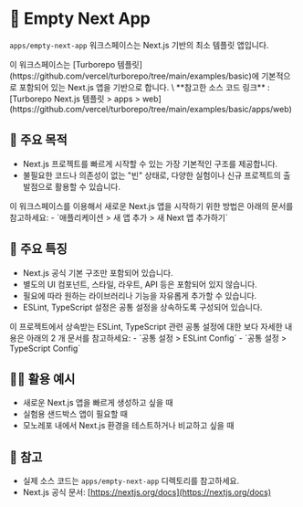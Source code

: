 
# 📝 Empty Next App

`apps/empty-next-app` 워크스페이스는 Next.js 기반의 최소 템플릿 앱입니다.

<Callout type="info">
  이 워크스페이스는 [Turborepo 템플릿](https://github.com/vercel/turborepo/tree/main/examples/basic)에 기본적으로 포함되어 있는 Next.js 앱을 기반으로 합니다. \
  **참고한 소스 코드 링크** : [Turborepo Next.js 템플릿 > apps > web](https://github.com/vercel/turborepo/tree/main/examples/basic/apps/web)
</Callout>

## 🎯 주요 목적

- Next.js 프로젝트를 빠르게 시작할 수 있는 가장 기본적인 구조를 제공합니다.
- 불필요한 코드나 의존성이 없는 "빈" 상태로, 다양한 실험이나 신규 프로젝트의 출발점으로 활용할 수 있습니다.

<Callout type="info">
  이 워크스페이스를 이용해서 새로운 Next.js 앱을 시작하기 위한 방법은 아래의 문서를 참고하세요:
  - <LocalizedLink href="/apps/add-new-app/add-next-app">`애플리케이션 > 새 앱 추가 > 새 Next 앱 추가하기`</LocalizedLink>
</Callout>

## 🌟 주요 특징

- Next.js 공식 기본 구조만 포함되어 있습니다.
- 별도의 UI 컴포넌트, 스타일, 라우트, API 등은 포함되어 있지 않습니다.
- 필요에 따라 원하는 라이브러리나 기능을 자유롭게 추가할 수 있습니다.
- ESLint, TypeScript 설정은 공통 설정을 상속하도록 구성되어 있습니다.

<Callout type="info">
  이 프로젝트에서 상속받는 ESLint, TypeScript 관련 공통 설정에 대한 보다 자세한 내용은 아래의 2 개 문서를 참고하세요:
  - <LocalizedLink href="/configs/eslint-config">`공통 설정 > ESLint Config`</LocalizedLink>
  - <LocalizedLink href="/configs/typescript-config">`공통 설정 > TypeScript Config`</LocalizedLink>
</Callout>

## 🧑‍💻 활용 예시

- 새로운 Next.js 앱을 빠르게 생성하고 싶을 때
- 실험용 샌드박스 앱이 필요할 때
- 모노레포 내에서 Next.js 환경을 테스트하거나 비교하고 싶을 때

## 📌 참고

- 실제 소스 코드는 `apps/empty-next-app` 디렉토리를 참고하세요.
- Next.js 공식 문서: [https://nextjs.org/docs](https://nextjs.org/docs)
